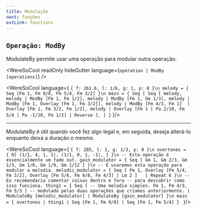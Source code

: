 ```yaml
---
title: Modulação
next: funções
extLink: functions
---
```


## `Operação: ModBy` 
ModulateBy permite usar uma operação para modular outra operação.

<WereSoCool
  readOnly
  hideGutter
  language={`operation | ModBy [operations]`}
/>

<WereSoCool language={
`{ f: 261.6, l: 1/6, g: 1, p: 0 }\n
melody = {
  Seq [Fm 1, Fm 9/8, Fm 5/4, Fm 3/2]
}\n
main = {
  Seq [
    Seq [
      melody,
      melody
      | ModBy [Fm 1, Fm 1/2],
      melody
      | ModBy [Fm 1, Gm 1/3],
      melody
      | ModBy [Fm 1, Overlay [Fm 1, Fm 3/2]],
      melody
      | ModBy [Fm 4/3, Fm 1] 
      | Overlay [Fm 1, Fm 3/2, Fm 1/2],
      melody
      | Overlay [Fm 1 | Pa 2/10, Fm 5/4 | Pa -1/10, Fm 1/2]
      | Reverse
    ],
  ]
}`
}/>

---

ModulateBy é útil quando você fez algo legal
e, em seguida, deseja alterá-lo enquanto deixa a duração
o mesmo.

<WereSoCool language={
`{ f: 285, l: 1, g: 1/3, p: 0 }\n
overtones = {
  O[
    (1/1, 4, 1, 1),
    (1/1, 0, 1, -1),
  ]
}\n
-- Esta operação é essencialmente um fade out.
gain_modulator = {
  Seq [
    Gm 1, Gm 2/3, Gm 1/3, Gm 1/6, Gm 1/9, Gm 1/12
  ]
}\n
-- E usaremos esta operação para modular a melodia.
melodic_modulator = {
  Seq [
    Fm 1,
    Overlay [Fm 5/4, Fm 3/2],
    Overlay [Fm 5/6, Fm 9/8, Fm 4/3] | Lm 2
  ]  
  | Repeat 6
}\n
-- Eu recomendaria comentar coisas dentro e fora
-- para descobrir como isso funciona.
thing1 = {
  Seq [
  -- Uma melodia simples.
    Fm 1, Fm 4/3, Fm 5/3
  ]
  -- modulado pelas duas operações que criamos anteriormente.
  | ModulateBy [melodic_modulator]
  | ModulateBy [gain_modulator]
}\n
main = {
  overtones
  | thing1
  | Seq [Fm 1, Fm 9/8]
  | Seq [Fm 1, Fm 5/4]
}
`
}/>

